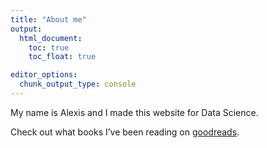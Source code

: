 ```yaml
---
title: "About me"
output: 
  html_document:
    toc: true
    toc_float: true

editor_options: 
  chunk_output_type: console
---
```


My name is Alexis and I made this website for Data Science.

Check out what books I've been reading on [goodreads](https://www.goodreads.com/user/show/90893623-lexi). 